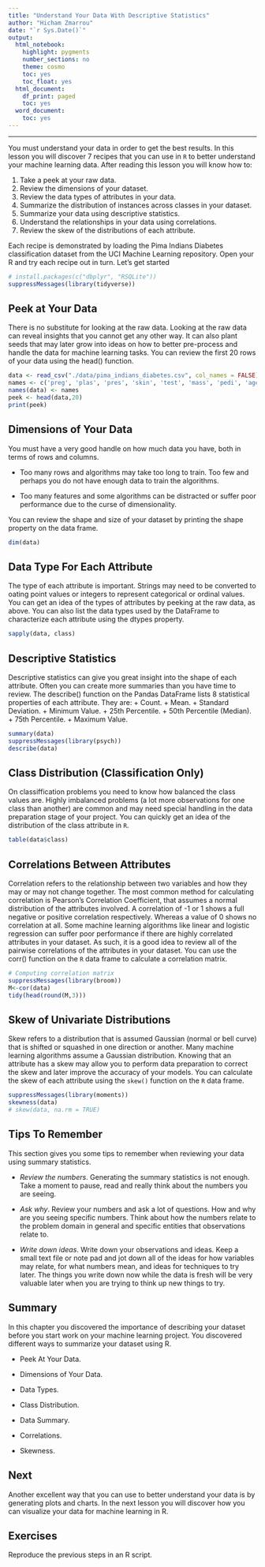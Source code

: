 ```yaml
---
title: "Understand Your Data With Descriptive Statistics"
author: "Hicham Zmarrou"
date: "`r Sys.Date()`"
output:
  html_notebook:
    highlight: pygments
    number_sections: no
    theme: cosmo
    toc: yes
    toc_float: yes
  html_document:
    df_print: paged
    toc: yes
  word_document:
    toc: yes
---
```

___________________________________________________________________________________________________________



You must understand your data in order to get the best results. In this lesson you will discover 7 recipes that you can use in `R` to better understand your machine learning data. After reading this lesson you will know how to:

1. Take a peek at your raw data.
2. Review the dimensions of your dataset.
3. Review the data types of attributes in your data.
4. Summarize the distribution of instances across classes in your dataset.
5. Summarize your data using descriptive statistics.
6. Understand the relationships in your data using correlations.
7. Review the skew of the distributions of each attribute.

Each recipe is demonstrated by loading the Pima Indians Diabetes classification dataset from the UCI Machine Learning repository. Open your R and try each recipe out in turn. Let's get started


```r

# install.packages(c("dbplyr", "RSQLite"))
suppressMessages(library(tidyverse))

```

## Peek at Your Data
There is no substitute for looking at the raw data. Looking at the raw data can reveal insights
that you cannot get any other way. It can also plant seeds that may later grow into ideas on
how to better pre-process and handle the data for machine learning tasks. You can review the
first 20 rows of your data using the head() function.

```r
data <- read_csv("./data/pima_indians_diabetes.csv", col_names = FALSE)
names <- c('preg', 'plas', 'pres', 'skin', 'test', 'mass', 'pedi', 'age', 'class')
names(data) <- names
peek <- head(data,20)
print(peek)
```



## Dimensions of Your Data

You must have a very good handle on how much data you have, both in terms of rows and columns.

+ Too many rows and algorithms may take too long to train. Too few and perhaps you do not have enough data to train the algorithms.

+ Too many features and some algorithms can be distracted or suffer poor performance due to the curse of dimensionality.

You can review the shape and size of your dataset by printing the shape property on the data frame.

```r
dim(data)
```


## Data Type For Each Attribute
The type of each attribute is important. Strings may need to be converted to 
oating point
values or integers to represent categorical or ordinal values. You can get an idea of the types of
attributes by peeking at the raw data, as above. You can also list the data types used by the
DataFrame to characterize each attribute using the dtypes property.

```r
sapply(data, class)
```

## Descriptive Statistics

Descriptive statistics can give you great insight into the shape of each attribute. Often you can
create more summaries than you have time to review. The describe() function on the Pandas
DataFrame lists 8 statistical properties of each attribute. They are:
+ Count.
+ Mean.
+ Standard Deviation.
+ Minimum Value.
+ 25th Percentile.
+ 50th Percentile (Median).
+ 75th Percentile.
+ Maximum Value.

```r
summary(data)
suppressMessages(library(psych))
describe(data)

```

## Class Distribution (Classification Only)
On classiffication problems you need to know how balanced the class values are. Highly imbalanced problems (a lot more observations for one class than another) are common and may need special handling in the data preparation stage of your project. You can quickly get an idea of the distribution of the class attribute in `R`.
```r
table(data$class)
```

## Correlations Between Attributes

Correlation refers to the relationship between two variables and how they may or may not
change together. The most common method for calculating correlation is Pearson's Correlation
Coefficient, that assumes a normal distribution of the attributes involved. A correlation of -1
or 1 shows a full negative or positive correlation respectively. Whereas a value of 0 shows no
correlation at all. Some machine learning algorithms like linear and logistic regression can suffer
poor performance if there are highly correlated attributes in your dataset. As such, it is a good
idea to review all of the pairwise correlations of the attributes in your dataset. You can use the
corr() function on the `R` data frame to calculate a correlation matrix.

```r
# Computing correlation matrix
suppressMessages(library(broom))
M<-cor(data)
tidy(head(round(M,3)))
```


## Skew of Univariate Distributions

Skew refers to a distribution that is assumed Gaussian (normal or bell curve) that is shifted or
squashed in one direction or another. Many machine learning algorithms assume a Gaussian
distribution. Knowing that an attribute has a skew may allow you to perform data preparation
to correct the skew and later improve the accuracy of your models. You can calculate the skew
of each attribute using the `skew()` function on the `R` data frame.

```r
suppressMessages(library(moments))
skewness(data)
# skew(data, na.rm = TRUE)
```


## Tips To Remember

This section gives you some tips to remember when reviewing your data using summary statistics.

+ _Review the numbers_. Generating the summary statistics is not enough. Take a moment
to pause, read and really think about the numbers you are seeing.

+  _Ask why_. Review your numbers and ask a lot of questions. How and why are you seeing
specific numbers. Think about how the numbers relate to the problem domain in general
and specific entities that observations relate to.

+ _Write down ideas_. Write down your observations and ideas. Keep a small text file or
note pad and jot down all of the ideas for how variables may relate, for what numbers
mean, and ideas for techniques to try later. The things you write down now while the
data is fresh will be very valuable later when you are trying to think up new things to try.


## Summary

In this chapter you discovered the importance of describing your dataset before you start work
on your machine learning project. You discovered different ways to summarize your dataset
using R.

+  Peek At Your Data.

+  Dimensions of Your Data.

+  Data Types.

+  Class Distribution.

+  Data Summary.

+  Correlations.

+  Skewness.


## Next
Another excellent way that you can use to better understand your data is by generating plots
and charts. In the next lesson you will discover how you can visualize your data for machine
learning in R.

## Exercises 

Reproduce the previous steps in an R script.   







